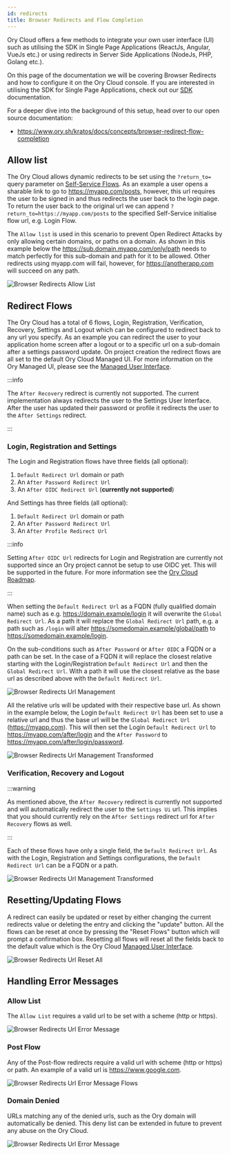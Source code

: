 ```yaml
---
id: redirects
title: Browser Redirects and Flow Completion
---
```


Ory Cloud offers a few methods to integrate your own user interface (UI) such as
utilising the SDK in Single Page Applications (ReactJs, Angular, VueJs etc.) or
using redirects in Server Side Applications (NodeJs, PHP, Golang etc.).

On this page of the documentation we will be covering Browser Redirects and how
to configure it on the Ory Cloud console. If you are interested in utilising the
SDK for Single Page Applications, check out our [SDK](./services-api.mdx)
documentation.

For a deeper dive into the background of this setup, head over to our open
source documentation:

- https://www.ory.sh/kratos/docs/concepts/browser-redirect-flow-completion

## Allow list

The Ory Cloud allows dynamic redirects to be set using the `?return_to=` query
parameter on [Self-Service Flows](./self-service.mdx). As an example a user
opens a sharable link to go to https://myapp.com/posts, however, this url
requires the user to be signed in and thus redirects the user back to the login
page. To return the user back to the original url we can append
`?return_to=https://myapp.com/posts` to the specified Self-Service initialise
flow url, e.g. Login Flow.

The `Allow list` is used in this scenario to prevent Open Redirect Attacks by
only allowing certain domains, or paths on a domain. As shown in this example
below the https://sub.domain.myapp.com/only/path needs to match perfectly for
this sub-domain and path for it to be allowed. Other redirects using myapp.com
will fail, however, for https://anotherapp.com will succeed on any path.

![Browser Redirects Allow List](../images/browser-redirects/browser-redirects-allow-list.png)

## Redirect Flows

The Ory Cloud has a total of 6 flows, Login, Registration, Verification,
Recovery, Settings and Logout which can be configured to redirect back to any
url you specify. As an example you can redirect the user to your application
home screen after a logout or to a specific url on a sub-domain after a settings
password update. On project creation the redirect flows are all set to the
default Ory Cloud Managed UI. For more information on the Ory Managed UI, please
see the [Managed User Interface](./managed-ui.mdx).

:::info

The `After Recovery` redirect is currently not supported. The current
implementation always redirects the user to the Settings User Interface. After
the user has updated their password or profile it redirects the user to the
`After Settings` redirect.

:::

### Login, Registration and Settings

The Login and Registration flows have three fields (all optional):

1. `Default Redirect Url` domain or path
2. An `After Password Redirect Url`
3. An `After OIDC Redirect Url` (**currently not supported**)

And Settings has three fields (all optional):

1. `Default Redirect Url` domain or path
2. An `After Password Redirect Url`
3. An `After Profile Redirect Url`

:::info

Setting `After OIDC Url` redirects for Login and Registration are currently not
supported since an Ory project cannot be setup to use OIDC yet. This will be
supported in the future. For more information see the
[Ory Cloud Roadmap](../early-access.mdx).

:::

When setting the `Default Redirect Url` as a FQDN (fully qualified domain name)
such as e.g. https://domain.example/login it will overwrite the
`Global Redirect Url`. As a path it will replace the `Global Redirect Url` path,
e.g. a path such as `/login` will alter https://somedomain.example/global/path
to https://somedomain.example/login.

On the sub-conditions such as `After Password` or `After OIDC` a FQDN or a path
can be set. In the case of a FQDN it will replace the closest relative starting
with the Login/Registration `Default Redirect Url` and then the
`Global Redirect Url`. With a path it will use the closest relative as the base
url as described above with the `Default Redirect Url`.

![Browser Redirects Url Management](../images/browser-redirects/browser-redirects-url-management.png)

All the relative urls will be updated with their respective base url. As shown
in the example below, the Login `Default Redirect Url` has been set to use a
relative url and thus the base url will be the `Global Redirect Url`
(https://myapp.com). This will then set the Login `Default Redirect Url` to
https://myapp.com/after/login and the `After Password` to
https://myapp.com/after/login/password.

![Browser Redirects Url Management Transformed](../images/browser-redirects/browser-redirects-url-management-2.png)

### Verification, Recovery and Logout

:::warning

As mentioned above, the `After Recovery` redirect is currently not supported and
will automatically redirect the user to the `Settings Ui` url. This implies that
you should currently rely on the `After Settings` redirect url for
`After Recovery` flows as well.

:::

Each of these flows have only a single field, the `Default Redirect Url`. As
with the Login, Registration and Settings configurations, the
`Default Redirect Url` can be a FQDN or a path.

![Browser Redirects Url Management Transformed](../images/browser-redirects/browser-redirects-url-management-3.png)

## Resetting/Updating Flows

A redirect can easily be updated or reset by either changing the current
redirects value or deleting the entry and clicking the "update" button. All the
flows can be reset at once by pressing the "Reset Flows" button which will
prompt a confirmation box. Resetting all flows will reset all the fields back to
the default value which is the Ory Cloud
[Managed User Interface](./managed-ui.mdx).

![Browser Redirects Url Reset All](../images/browser-redirects/browser-redirects-reset-all.png)

## Handling Error Messages

### Allow List

The `Allow List` requires a valid url to be set with a scheme (http or https).

![Browser Redirects Url Error Message](../images/browser-redirects/browser-redirects-error-messages-1.png)

### Post Flow

Any of the Post-flow redirects require a valid url with scheme (http or https)
or path. An example of a valid url is https://www.google.com.

![Browser Redirects Url Error Message Flows](../images/browser-redirects/browser-redirects-error-messages-flows.png)

### Domain Denied

URLs matching any of the denied urls, such as the Ory domain will automatically
be denied. This deny list can be extended in future to prevent any abuse on the
Ory Cloud.

![Browser Redirects Url Error Message](../images/browser-redirects/browser-redirects-error-messages-2.png)
